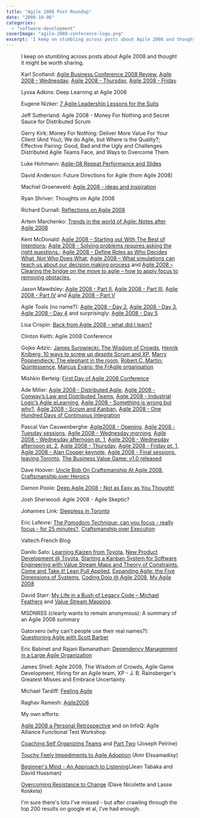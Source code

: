 ```yaml
---
title: "Agile 2008 Post Roundup"
date: "2008-10-06"
categories: 
  - "software-development"
coverImage: "agile-2008-conference-logo.png"
excerpt: 'I keep on stumbling across posts about Agile 2008 and thought it might be worth sharing.'
---
```




<Figure
  src={Agile2008ConferenceLogo}
  alt="agile 2008 conference logo"
  caption="agile 2008 conference logo"
/>


I keep on stumbling across posts about Agile 2008 and thought it might be worth sharing.

Karl Scotland: [Agile Business Conference 2008 Review](external:https://availagility.wordpress.com/2008/09/26/agile-business-conference-2008-review/), [Agile 2008 - Wednesday](external:https://availagility.wordpress.com/2008/08/08/agile-2008-wednesday/), [Agile 2008 - Thursday](external:https://availagility.wordpress.com/2008/08/08/agile-2008-thursday/), [Agile 2008 - Friday](external:https://availagility.wordpress.com/2008/08/09/agile-2008-friday/)

Lyssa Adkins: Deep Learning at Agile 2008

Eugene Nizker: [7 Agile Leadership Lessons for the Suits](external:https://www.cio.com/article/447712/_Agile_Leadership_Lessons_for_the_Suits?contentId=447712&slug=&)

Jeff Sutherland: Agile 2008 - Money For Nothing and Secret Sauce for Distributed Scrum

Gerry Kirk: Money For Nothing: Deliver More Value For Your Client (And You); We do Agile, but Where is the Quality?; Effective Pairing: Good, Bad and the Ugly and Challenges Distributed Agile Teams Face, and Ways to Overcome Them

Luke Hohmann: [Agile-08 Repeat Performance and Slides](external:https://www.enthiosys.com/insights-tools/agile-08-repeat-performance-and-slides)

David Anderson: Future Directions for Agile (from Agile 2008)

Machiel Groeneveld: [Agile 2008 - ideas and inspiration](external:https://blog.xebia.com/2008/08/27/agile-2008-ideas-and-inspiration/)

Ryan Shriver: Thoughts on Agile 2008

Richard Durnall: [Reflections on Agile 2008](external:https://www.richarddurnall.com/?p=51)

Artem Marchenko: [Trends in the world of Agile: Notes after Agile 2008](external:https://agilesoftwaredevelopment.com/blog/artem/trends-in-agile-post-agile2008)

Kent McDonald: [Agile 2008 – Starting out With The Best of Intentions](external:https://blog.projectconnections.com/project_practitioners/2008/08/agile-2008-star.html); [Agile 2008 - Solving problems requires asking the right questions.](external:https://blog.projectconnections.com/project_practitioners/2008/08/agile-2008---so.html); [Agile 2008 – Define Roles as Who Decides What, Not Who Does What](external:https://blog.projectconnections.com/project_practitioners/2008/08/agile-2008-defi.html); [Agile 2008 – What simulations can teach us about our decision making process](external:https://blog.projectconnections.com/project_practitioners/2008/08/agile-2008-what.html) and [Agile 2008 – Clearing the bridge on the move to agile – how to apply focus to removing obstacles.](external:https://blog.projectconnections.com/project_practitioners/2008/08/agile-2008-clea.html)

Jason Mawdsley: [Agile 2008 - Part II](external:https://ontherighttracc.blogspot.com/2008/08/agile-2008-part-ii.html), [Agile 2008 - Part III](external:https://ontherighttracc.blogspot.com/2008/08/agile-2008-part-iii.html), [Agile 2008 - Part IV](external:https://ontherighttracc.blogspot.com/2008/08/agile-2008-part-iv.html) and [Agile 2008 - Part V](external:https://ontherighttracc.blogspot.com/2008/08/agile-2008-part-v.html)

Agile Tools (no name?): [Agile 2008 - Day 2](external:https://agiletools.wordpress.com/2008/08/05/agile-2008-day-2/), [Agile 2008 - Day 3](external:https://agiletools.wordpress.com/2008/08/06/agile-2008-day-3/), [Agile 2008 - Day 4](external:https://agiletools.wordpress.com/2008/08/07/agile-2008-day-4/) and surprisingly: [Agile 2008 - Day 5](external:https://agiletools.wordpress.com/2008/08/08/agile-2008-day-5/)

Lisa Crispin: [Back from Agile 2008 - what did I learn?](external:https://lisacrispin.blogspot.com/2008/08/back-from-agile-2008-what-did-i-learn.html)

Clinton Keith: Agile 2008 Conference

Gojko Adzic: [James Surowiecki: The Wisdom of Crowds](external:https://gojko.net/2008/08/05/building-smart-teams/), [Henrik Kniberg: 10 ways to screw up despite Scrum and XP](external:https://gojko.net/2008/08/06/10-ways-to-screw-up-despite-scrum-and-xp/), [Marry Poppendieck: The elephant in the room](external:https://gojko.net/2008/08/07/paying-programmers-are-bonuses-bad-and-what-to-do-about-it/), [Robert C. Martin: Quintessence](external:https://gojko.net/2008/08/08/the-fifth-element-of-the-agile-manifesto/), [Marcus Evans: the FrAgile organisation](external:https://gojko.net/2008/08/08/adopting-agile-from-inside-learnings-from-the-bbc/)

Mishkin Berteig: [First Day of Agile 2008 Conference](external:https://www.agileadvice.com/2008/08/05/miscellaneous/first-day-of-agile-2008-conference/)

Ade Miller: [Agile 2008 - Distributed Agile](external:https://www.ademiller.com/blogs/tech/2008/08/agile-2008-distributed-agile/), [Agile 2008 - Conway’s Law and Distributed Teams](external:https://www.ademiller.com/blogs/tech/2008/08/agile-2008-conways-law-and-distributed-teams/), [Agile 2008 - Industrial Logic’s Agile eLearning](external:https://www.ademiller.com/blogs/tech/2008/08/agile-2008-industrial-logics-agile-elearning/), [Agile 2008 - Something is wrong but why?](external:https://www.ademiller.com/blogs/tech/2008/08/wrong-but-why/), [Agile 2008 - Scrum and Kanban](external:https://www.ademiller.com/blogs/tech/2008/08/agile-2008-scrum-and-kanban/), [Agile 2008 - One Hundred Days of Continuous Integration](external:https://www.ademiller.com/blogs/tech/2008/08/agile-2008-presentation/)

Pascal Van Cauwenberghe: [Agile2008 - Opening](external:https://blog.nayima.be/2008/08/05/agile2008-opening/), [Agile 2008 - Tuesday sessions](external:https://blog.nayima.be/2008/08/06/agile-2008-tuesday-sessions/), [Agile 2008 - Wednesday morning](external:https://blog.nayima.be/2008/08/06/agile-2008-wednesday-morning/), [Agile 2008 - Wednesday afternoon pt. 1](external:https://blog.nayima.be/2008/08/07/agile-2008-wednesday-afternoon-pt-1/), [Agile 2008 - Wednesday afternoon pt. 2](external:https://blog.nayima.be/2008/08/07/agile-2008-wednesday-afternoon-pt-2/), [Agile 2008 - Thursday](external:https://blog.nayima.be/2008/08/08/agile-2008-thursday/), [Agile 2008 - Friday pt. 1](external:https://blog.nayima.be/2008/08/08/agile-2008-friday-pt-1/), [Agile 2008 - Alan Cooper keynote,](external:https://blog.nayima.be/2008/08/12/agile-2008-alan-cooper-keynote/) [Agile 2008 - Final sessions, leaving Toronto](external:https://blog.nayima.be/2008/08/13/agile-2008-final-sessions-leaving-toronto/), [The Business Value Game: v1.0 released](external:https://blog.nayima.be/2008/08/15/the-business-value-game-v10-released/)

Dave Hoover: [Uncle Bob On Craftsmanship At Agile 2008](external:https://softwarecraftsmanship.oreilly.com/news/2008/8/8/uncle-bob-on-craftsmanship-at-agile-2008), [Craftsmanship over Heroics](external:https://softwarecraftsmanship.oreilly.com/news/2008/8/12/craftsmanship-over-heroics)

Damon Poole: [Deep Agile 2008 - Not as Easy as You Thought!](external:https://damonpoole.blogspot.com/2008/09/deep-agile-2008-not-as-easy-as-you.html)

Josh Sherwood: Agile 2008 - Agile Skeptic?

Johannes Link: [Sleepless in Toronto](external:https://blog.johanneslink.net/2008/08/07/sleepless-in-toronto/)

Eric Lefevre: [The Pomodoro Technique: can you focus - really focus - for 25 minutes?](external:https://ericlefevre.net/wordpress/2008/08/06/the-pomodoro-technique-can-you-focus-really-focus-for-25-minutes/), [Craftsmanship over Execution](external:https://ericlefevre.net/wordpress/2008/09/04/craftsmanship-over-execution/)

Valtech French Blog

Danilo Sato: [Learning Kaizen from Toyota](external:https://www.dtsato.com/blog/2008/09/03/agile-2008-learning-kaizen-from-toyota/), [New Product Development @ Toyota](external:https://www.dtsato.com/blog/2008/09/02/agile-2008-new-product-development-toyota/), [Starting a Kanban System for Software Engineering with Value Stream Maps and Theory of Constraints](external:https://www.dtsato.com/blog/2008/08/28/agile-2008-starting-a-kanban-system-for-software-engineering-with-value-stream-maps-and-theory-of-constraints/), [Come and Take it! Lean Pull Applied](external:https://www.dtsato.com/blog/2008/08/26/agile-2008-lean-pull-applied/), [Expanding Agile: the Five Dimensions of Systems](external:https://www.dtsato.com/blog/2008/08/26/agile-2008-expanding-agile-the-five-dimensions-of-systems/), [Coding Dojo @ Agile 2008](external:https://www.dtsato.com/blog/2008/08/12/coding-dojo-agile-2008/), [My Agile 2008](external:https://www.dtsato.com/blog/2008/08/12/my-agile-2008/)

David Starr: [My Life in a Bush of Legacy Code – Michael Feathers](external:https://www.pluralsight.com/community/blogs/starr/archive/2008/08/06/my-life-in-a-bush-of-legacy-code-michael-feathers.aspx) and [Value Stream Mapping](external:https://www.pluralsight.com/community/blogs/starr/archive/2008/08/06/value-stream-mapping.aspx).

MSDNRSS (clearly wants to remain anonymous): A summary of an Agile 2008 summary

Gatorxero (why can't people use their real names?): [Questioning Agile with Scott Barber](external:https://devxero.wordpress.com/2008/08/06/agile-2008-questioning-agile-with-scott-barber/)

Eric Babinet and Rajani Ramanathan: [Dependency Management in a Large Agile Organization](external:https://devxero.wordpress.com/2008/08/07/agile-2008-dependency-management-in-a-large-agile-organization/)

James Shiell: Agile 2008, The Wisdom of Crowds, Agile Game Development, Hiring for an Agile team, XP - J. B. Rainsberger's Greatest Misses and Embrace Uncertainty.

Michael Tardiff: [Feeling Agile](external:https://feeling-agile.com/)

Raghav Ramesh: [Agile2008](external:https://ragstorooks.wordpress.com/2008/08/19/agile2008/)

My own efforts:

[Agile 2008 a Personal Retrospective](/blog/agile-2008-a-personal-retrospective) and on InfoQ: Agile Alliance Functional Test Workshop

[Coaching Self Organizing Teams](external:https://www.infoq.com/news/2008/08/coaching_teams) and [Part Two](/blog/coaching-self-organizing-teams) (Joseph Pelrine)

[Touchy Feely Impediments to Agile Adoption](external:https://www.infoq.com/news/2008/08/agile_impediments) (Amr Elssamadisy)

[Beginner's Mind - An Approach to Listening](external:https://www.infoq.com/news/2008/08/beginners_mind)(Jean Tabaka and David Hussman)

[Overcoming Resistance to Change](external:https://www.infoq.com/news/2008/08/overcoming_resistance) (Dave Nicolette and Lasse Koskela)

I'm sure there's lots I've missed - but after crawling through the top 200 results on google et al, I've had enough.
